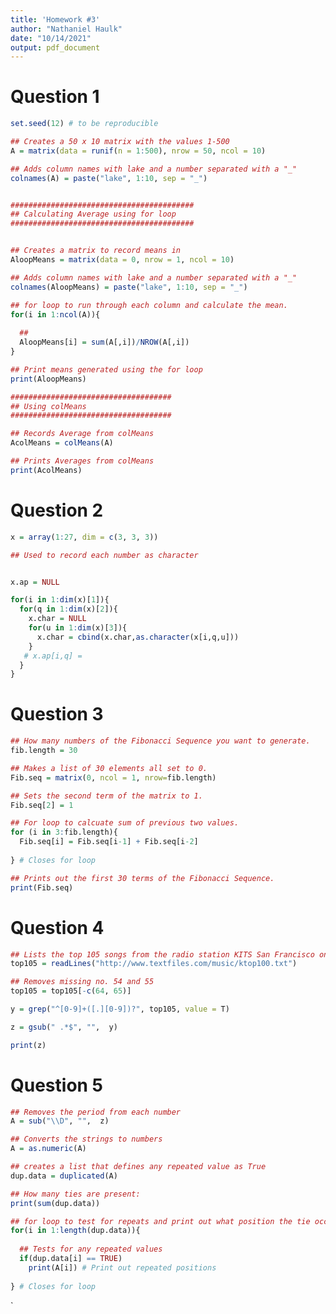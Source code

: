 ```yaml
---
title: 'Homework #3'
author: "Nathaniel Haulk"
date: "10/14/2021"
output: pdf_document
---
```


# Question 1

```r
set.seed(12) # to be reproducible

## Creates a 50 x 10 matrix with the values 1-500
A = matrix(data = runif(n = 1:500), nrow = 50, ncol = 10)

## Adds column names with lake and a number separated with a "_"
colnames(A) = paste("lake", 1:10, sep = "_")


#########################################
## Calculating Average using for loop
#########################################


## Creates a matrix to record means in
AloopMeans = matrix(data = 0, nrow = 1, ncol = 10)

## Adds column names with lake and a number separated with a "_"
colnames(AloopMeans) = paste("lake", 1:10, sep = "_")

## for loop to run through each column and calculate the mean.
for(i in 1:ncol(A)){
  
  ## 
  AloopMeans[i] = sum(A[,i])/NROW(A[,i])
}

## Print means generated using the for loop
print(AloopMeans)

####################################
## Using colMeans 
####################################

## Records Average from colMeans
AcolMeans = colMeans(A)

## Prints Averages from colMeans
print(AcolMeans)

```


# Question 2


```r

x = array(1:27, dim = c(3, 3, 3))

## Used to record each number as character


x.ap = NULL

for(i in 1:dim(x)[1]){
  for(q in 1:dim(x)[2]){
    x.char = NULL
    for(u in 1:dim(x)[3]){
      x.char = cbind(x.char,as.character(x[i,q,u]))
    }
   # x.ap[i,q] = 
  }
}

```

# Question 3

```r

## How many numbers of the Fibonacci Sequence you want to generate.
fib.length = 30

## Makes a list of 30 elements all set to 0.
Fib.seq = matrix(0, ncol = 1, nrow=fib.length)

## Sets the second term of the matrix to 1.
Fib.seq[2] = 1

## For loop to calcuate sum of previous two values.
for (i in 3:fib.length){
  Fib.seq[i] = Fib.seq[i-1] + Fib.seq[i-2]
  
} # Closes for loop

## Prints out the first 30 terms of the Fibonacci Sequence. 
print(Fib.seq)

```

# Question 4
```r
## Lists the top 105 songs from the radio station KITS San Francisco on Jan 1, 1992.
top105 = readLines("http://www.textfiles.com/music/ktop100.txt")

## Removes missing no. 54 and 55
top105 = top105[-c(64, 65)]

y = grep("^[0-9]+([.][0-9])?", top105, value = T)

z = gsub(" .*$", "",  y)

print(z)
```

# Question 5



```r

## Removes the period from each number
A = sub("\\D", "",  z)

## Converts the strings to numbers
A = as.numeric(A)

## creates a list that defines any repeated value as True
dup.data = duplicated(A)

## How many ties are present:
print(sum(dup.data))

## for loop to test for repeats and print out what position the tie occurred at.
for(i in 1:length(dup.data)){
  
  ## Tests for any repeated values 
  if(dup.data[i] == TRUE)
    print(A[i]) # Print out repeated positions
  
} # Closes for loop
```

`